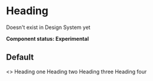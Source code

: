 
<Meta title="UI/Typography/Heading" component={Heading} />

# Heading

Doesn't exist in Design System yet

**Component status: Experimental**

## Default

<Preview>
  <Story name="Default">
    <>
      <Heading>Heading one</Heading>
      <Heading forwardedAs="h2">Heading two</Heading>
      <Heading forwardedAs="h3">Heading three</Heading>
      <Heading forwardedAs="h4">Heading four</Heading>
    </>
  </Story>
</Preview>
